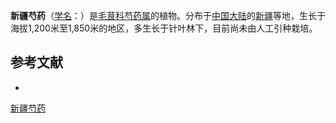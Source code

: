 {{Speciesbox
| name = 新疆芍药
| status = 
| status_system = 
| image =
| genus = Paeonia
| species = sinjiangensis
| authority = K. Y. Pan in Addenda
}}

'''新疆芍药'''（[[学名|学名]]：{{lang|la|''Paeonia sinjiangensis''}}）是[[毛茛科|毛茛科]][[芍药属|芍药属]]的植物。分布于[[中国大陆|中国大陆]]的[[新疆|新疆]]等地，生长于海拔1,200米至1,850米的地区，多生长于针叶林下，目前尚未由人工引种栽培。

== 参考文献 ==
<div class="references-small">
* {{cite web| url =http://www.bioinfo.cn/db05/KmzwSpecies.php?action=view&id=15531| title =新疆芍药| work =《中国高等植物数据库全库》| publisher =中国科学院微生物研究所| author =昆明植物研究所| accessdate =2009-02-24| deadurl =yes| archiveurl =https://web.archive.org/web/20160305040350/http://www.bioinfo.cn/db05/KmzwSpecies.php?action=view&id=15531| archivedate =2016-03-05}}
</div>
{{Taxonbar|from=Q7124102}}

[[Category:芍药属|新疆芍药]]


{{植物小作品}}